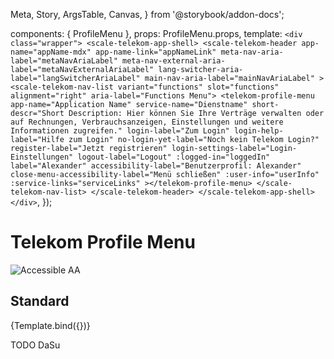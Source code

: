   Meta,
  Story,
  ArgsTable,
  Canvas,
} from '@storybook/addon-docs';

<Meta title="Components/Telekom Profile Menu" component={ProfileMenu} />

  components: { ProfileMenu },
  props: ProfileMenu.props,
  template: `
    <div class="wrapper">
      <scale-telekom-app-shell>
        <scale-telekom-header
              app-name="appName-mdx"
              app-name-link="appNameLink"
              meta-nav-aria-label="metaNavAriaLabel"
              meta-nav-external-aria-label="metaNavExternalAriaLabel"
              lang-switcher-aria-label="langSwitcherAriaLabel"
              main-nav-aria-label="mainNavAriaLabel"
            >
              <scale-telekom-nav-list variant="functions" slot="functions" alignment="right" aria-label="Functions Menu">
                <telekom-profile-menu
                  app-name="Application Name"
                  service-name="Dienstname"
                  short-descr="Short Description: Hier können Sie Ihre Verträge verwalten oder auf Rechnungen, Verbrauchsanzeigen, Einstellungen und weitere Informationen zugreifen."
                  login-label="Zum Login"
                  login-help-label="Hilfe zum Login"
                  no-login-yet-label="Noch kein Telekom Login?"
                  register-label="Jetzt registrieren"
                  login-settings-label="Login-Einstellungen"
                  logout-label="Logout"
                  :logged-in="loggedIn"
                  label="Alexander"
                  accessibility-label="Benutzerprofil: Alexander"
                  close-menu-accessibility-label="Menü schließen"
                  :user-info="userInfo"
                  :service-links="serviceLinks"
                ></telekom-profile-menu>
              </scale-telekom-nav-list>
            </scale-telekom-header>
      </scale-telekom-app-shell>
    </div>
  `,
});

<div
  style={{
    display: 'inline-flex',
    alignItems: 'center',
    justifyContent: 'space-between',
    width: '100%',
  }}
>
  <h1>Telekom Profile Menu</h1>
  <img src="assets/aa.png" alt="Accessible AA" />
</div>

## Standard

<Canvas withSource="none">
  <Story
    name="Standard"
    args={{
      loggedIn: false,
      userInfo: JSON.stringify({
        name: 'Alexander Dreyer',
        email: 'alexander.dreyer@t-online.de',
      }),
      serviceLinks: JSON.stringify([
        {
          name: 'My Account',
          href: 'https://www.telekom.de/mein-kundencenter',
          icon: 't-product-measure-internet-speed',
        },
        {
          name: 'E-Mail Center',
          href: 'https://www.telekom.de/e-mail/e-mail-center',
          icon: 'communication-mail-opened',
        },
        {
          name: 'MagentaTV',
          href: 'https://web.magentatv.de/EPG/',
          icon: 't-product-magenta-tv',
        },
        {
          name: 'MagentaSport',
          href: 'https://www.magentasport.de',
          icon: 't-product-telekom-1t1',
        },
        {
          name: 'MagentaCloud',
          href: 'https://magentacloud.de',
          icon: 'action-upload-to-cloud',
        },
        {
          name: 'MagentaHome Web',
          href: 'https://cockpit.telekom.net',
          icon: 'home-smarthome',
        }
      ])
    }}
    inline={false}
    height={500}
  >
    {Template.bind({})}
  </Story>
</Canvas>

<ArgsTable story="Standard" />

<p>TODO DaSu</p>
